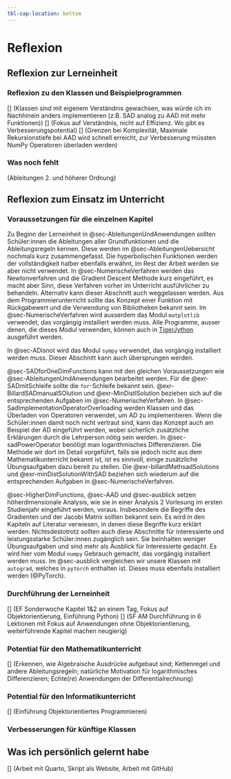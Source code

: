 ```yaml
---
tbl-cap-location: bottom
---
```


# Reflexion {#sec-reflexion}

## Reflexion zur Lerneinheit

### Reflexion zu den Klassen und Beispielprogrammen
[] (Klassen sind mit eigenem Verständnis gewachsen, was würde ich im Nachhinein anders implementieren (z.B. SAD analog zu AAD mit mehr Funktionen))
[] (Fokus auf Verständnis, nicht auf Effizienz. Wo gibt es Verbesserungspotential)
[] (Grenzen bei Komplexität, Maximale Rekursionstiefe bei AAD wird schnell erreicht, zur Verbesserung müssten NumPy Operatoren überladen werden)

### Was noch fehlt
(Ableitungen 2. und höherer Ordnung)




## Reflexion zum Einsatz im Unterricht

### Voraussetzungen für die einzelnen Kapitel

Zu Beginn der Lerneinheit in @sec-AbleitungenUndAnwendungen sollten Schüler:innen die Ableitungen aller Grundfunktionen und die Ableitungsregeln kennen. Diese werden im @sec-AbleitungenUebersicht nochmals kurz zusammengefasst. Die hyperbolischen Funktionen werden der vollständigkeit halber ebenfalls erwähnt, im Rest der Arbeit werden sie aber nicht verwendet. In @sec-NumerischeVerfahren werden das Newtonverfahren und die Gradient Descent Methode kurz eingeführt, es macht aber Sinn, diese Verfahren vorher im Unterricht ausführlicher zu behandeln. Alternativ kann dieser Abschnitt auch weggelassen werden. 
Aus dem Programmierunterricht sollte das Konzept einer Funktion mit Rückgabewert und die Verwendung von Bibliotheken bekannt sein. Im @sec-NumerischeVerfahren wird ausserdem das Modul `matplotlib` verwendet, das vorgängig installiert werden muss. Alle Programme, ausser denen, die dieses Modul verwenden, können auch in [TigerJython](https://tigerjython.ch/) ausgeführt werden.

In @sec-ADisnot wird das Modul `sympy` verwendet, das vorgängig installiert werden muss. Dieser Abschnitt kann auch übersprungen werden.

@sec-SADforOneDimFunctions kann mit den gleichen Voraussetzungen wie @sec-AbleitungenUndAnwendungen bearbeitet werden. Für die @exr-SADmitSchleife sollte die `for`-Schleife bekannt sein. @exr-BillardSADmanualSOlution und @exr-MinDistlSolution beziehen sich auf die entsprechenden Aufgaben im @sec-NumerischeVerfahren. 
In @sec-SadImplementationOperatorOverloading werden Klassen und das Überladen von Operatoren verwendet, um AD zu implementieren. Wenn die Schüler:innen damit noch nicht vertraut sind, kann das Konzept auch am Beispiel der AD eingeführt werden, wobei sicherlich zusätzliche Erklärungen durch die Lehrperson nötig sein werden. In @sec-sadPowerOperator benötigt man logarithmisches Differenzieren. Die Methode wir dort im Detail vorgeführt, falls sie jedoch nicht aus dem Mathematikunterricht bekannt ist, ist es sinnvoll, einige zusätzliche Übungsaufgaben dazu bereit zu stellen.
Die @exr-billardMathsadSolutions und @exr-minDistSolutionWithSAD beziehen sich wiederum auf die entsprechenden Aufgaben in @sec-NumerischeVerfahren.

@sec-HigherDimFunctions, @sec-AAD und @sec-ausblick setzen höherdimensionale Analysis, wie sie in einer Analysis 2 Vorlesung im ersten Studienjahr eingeführt werden, voraus. Insbesondere die Begriffe des Gradienten und der Jacobi Matrix sollten bekannt sein. Es wird in den Kapiteln auf Literatur verwiesen, in denen diese Begriffe kurz erklärt werden. Nichtsdestotrotz sollten auch diese Abschnitte für interessierte und leistungsstarke Schüler:innen zugänglich sein. Sie beinhalten weniger Übungsaufgaben und sind mehr als Ausblick für Interessierte gedacht. 
Es wird hier vom Modul `numpy` Gebrauch gemacht, das vorgängig installiert werden muss. Im @sec-ausblick vergleichen wir unsere Klassen mit `autograd`, welches in `pytorch` enthalten ist. Dieses muss ebenfalls installiert werden (@PyTorch). 


### Durchführung der Lerneinheit
[] (EF Sonderwoche Kapitel 1&2 an einem Tag, Fokus auf Objektorientierung, Einführung Python)
[] (SF AM Durchführung in 6 Lektionen mit Fokus auf Anwendungen ohne Objektorientierung, weiterführende Kapitel machen neugierig)

### Potential für den Mathematikunterricht
[] (Erkennen, wie Algebraische Ausdrücke aufgebaut sind; Kettenregel und andere Ableitungsregeln; natürliche Motivation für logarithmisches Differenzieren; Echte(re) Anwendungen der Differentialrechnung)

### Potential für den Informatikunterricht
[] (Einführung Objektorientiertes Programmieren)


### Verbesserungen für künftige Klassen



## Was ich persönlich gelernt habe
[] (Arbeit mit Quarto, Skript als Website, Arbeit mit GitHub)